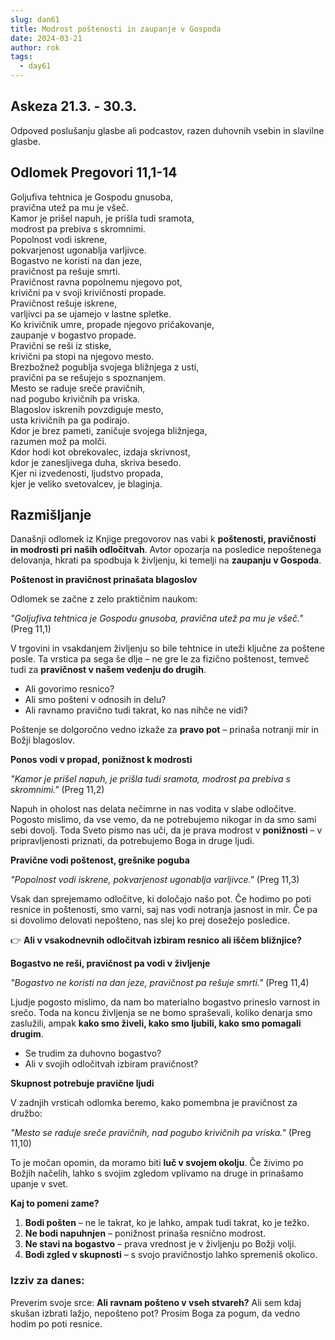 ```yaml
---
slug: dan61
title: Modrost poštenosti in zaupanje v Gospoda
date: 2024-03-21
author: rok
tags:
  - day61
---
```


## Askeza 21.3. - 30.3.

Odpoved poslušanju glasbe ali podcastov, razen duhovnih vsebin in slavilne glasbe.

## Odlomek Pregovori 11,1-14

Goljufiva tehtnica je Gospodu gnusoba,  
pravična utež pa mu je všeč.  
Kamor je prišel napuh, je prišla tudi sramota,  
modrost pa prebiva s skromnimi.  
Popolnost vodi iskrene,  
pokvarjenost ugonablja varljivce.  
Bogastvo ne koristi na dan jeze,  
pravičnost pa rešuje smrti.  
Pravičnost ravna popolnemu njegovo pot,  
krivični pa v svoji krivičnosti propade.  
Pravičnost rešuje iskrene,  
varljivci pa se ujamejo v lastne spletke.  
Ko krivičnik umre, propade njegovo pričakovanje,  
zaupanje v bogastvo propade.  
Pravični se reši iz stiske,  
krivični pa stopi na njegovo mesto.  
Brezbožnež pogublja svojega bližnjega z usti,  
pravični pa se rešujejo s spoznanjem.  
Mesto se raduje sreče pravičnih,  
nad pogubo krivičnih pa vriska.  
Blagoslov iskrenih povzdiguje mesto,  
usta krivičnih pa ga podirajo.  
Kdor je brez pameti, zaničuje svojega bližnjega,  
razumen mož pa molči.  
Kdor hodi kot obrekovalec, izdaja skrivnost,  
kdor je zanesljivega duha, skriva besedo.  
Kjer ni izvedenosti, ljudstvo propada,  
kjer je veliko svetovalcev, je blaginja.

## Razmišljanje

Današnji odlomek iz Knjige pregovorov nas vabi k **poštenosti, pravičnosti in modrosti pri naših odločitvah**. Avtor opozarja na posledice nepoštenega delovanja, hkrati pa spodbuja k življenju, ki temelji na **zaupanju v Gospoda**.

**Poštenost in pravičnost prinašata blagoslov**

Odlomek se začne z zelo praktičnim naukom:

_"Goljufiva tehtnica je Gospodu gnusoba,
pravična utež pa mu je všeč."_ (Preg 11,1)

V trgovini in vsakdanjem življenju so bile tehtnice in uteži ključne za poštene posle. Ta vrstica pa sega še dlje – ne gre le za fizično poštenost, temveč tudi za **pravičnost v našem vedenju do drugih**.

- Ali govorimo resnico?
- Ali smo pošteni v odnosih in delu?
- Ali ravnamo pravično tudi takrat, ko nas nihče ne vidi?

Poštenje se dolgoročno vedno izkaže za **pravo pot** – prinaša notranji mir in Božji blagoslov.

**Ponos vodi v propad, ponižnost k modrosti**

_"Kamor je prišel napuh, je prišla tudi sramota,
modrost pa prebiva s skromnimi."_ (Preg 11,2)

Napuh in oholost nas delata nečimrne in nas vodita v slabe odločitve. Pogosto mislimo, da vse vemo, da ne potrebujemo nikogar in da smo sami sebi dovolj. Toda Sveto pismo nas uči, da je prava modrost v **ponižnosti** – v pripravljenosti priznati, da potrebujemo Boga in druge ljudi.

**Pravične vodi poštenost, grešnike poguba**

_"Popolnost vodi iskrene,
pokvarjenost ugonablja varljivce."_ (Preg 11,3)

Vsak dan sprejemamo odločitve, ki določajo našo pot. Če hodimo po poti resnice in poštenosti, smo varni, saj nas vodi notranja jasnost in mir. Če pa si dovolimo delovati nepošteno, nas slej ko prej dosežejo posledice.

👉 **Ali v vsakodnevnih odločitvah izbiram resnico ali iščem bližnjice?**

**Bogastvo ne reši, pravičnost pa vodi v življenje**

_"Bogastvo ne koristi na dan jeze,
pravičnost pa rešuje smrti."_ (Preg 11,4)

Ljudje pogosto mislimo, da nam bo materialno bogastvo prineslo varnost in srečo. Toda na koncu življenja se ne bomo spraševali, koliko denarja smo zaslužili, ampak **kako smo živeli, kako smo ljubili, kako smo pomagali drugim**.

- Se trudim za duhovno bogastvo?
- Ali v svojih odločitvah izbiram pravičnost?

**Skupnost potrebuje pravične ljudi**

V zadnjih vrsticah odlomka beremo, kako pomembna je pravičnost za družbo:

_"Mesto se raduje sreče pravičnih,
nad pogubo krivičnih pa vriska."_ (Preg 11,10)

To je močan opomin, da moramo biti **luč v svojem okolju**. Če živimo po Božjih načelih, lahko s svojim zgledom vplivamo na druge in prinašamo upanje v svet.

**Kaj to pomeni zame?**

1. **Bodi pošten** – ne le takrat, ko je lahko, ampak tudi takrat, ko je težko.
2. **Ne bodi napuhnjen** – ponižnost prinaša resnično modrost.
3. **Ne stavi na bogastvo** – prava vrednost je v življenju po Božji volji.
4. **Bodi zgled v skupnosti** – s svojo pravičnostjo lahko spremeniš okolico.

### **Izziv za danes:**

Preverim svoje srce: **Ali ravnam pošteno v vseh stvareh?** Ali sem kdaj skušan izbrati lažjo, nepošteno pot? Prosim Boga za pogum, da vedno hodim po poti resnice.

